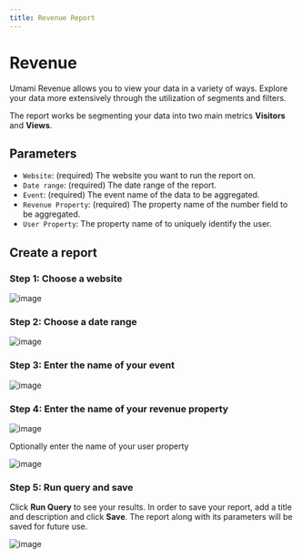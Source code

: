 ```yaml
---
title: Revenue Report
---
```


# Revenue

Umami Revenue allows you to view your data in a variety of ways.
Explore your data more extensively through the utilization of segments and filters.

The report works be segmenting your data into two main metrics **Visitors** and **Views**.

## Parameters

- `Website`: (required) The website you want to run the report on.
- `Date range`: (required) The date range of the report.
- `Event`: (required) The event name of the data to be aggregated.
- `Revenue Property`: (required) The property name of the number field to be aggregated.
- `User Property`: The property name of to uniquely identify the user.

## Create a report

### Step 1: Choose a website

![image](/images/docs/v2/revenue-website.png)

### Step 2: Choose a date range

![image](/images/docs/v2/revenue-date.png)

### Step 3: Enter the name of your event

![image](/images/docs/v2/revenue-event.png)

### Step 4: Enter the name of your revenue property

![image](/images/docs/v2/revenue-property.png)

Optionally enter the name of your user property

![image](/images/docs/v2/revenue-user.png)

### Step 5: Run query and save

Click **Run Query** to see your results. In order to save your report, add a title and description and click **Save**.
The report along with its parameters will be saved for future use.

![image](/images/docs/v2/revenue-report.png)
